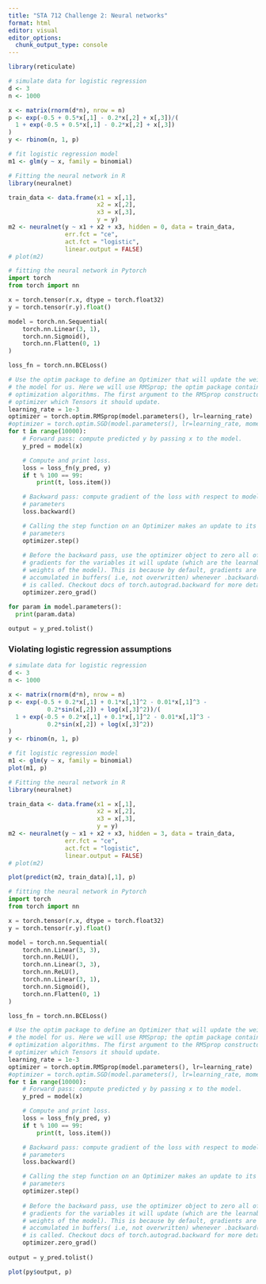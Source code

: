 ```yaml
---
title: "STA 712 Challenge 2: Neural networks"
format: html
editor: visual
editor_options: 
  chunk_output_type: console
---
```


```r
library(reticulate)
```

```r
# simulate data for logistic regression
d <- 3
n <- 1000

x <- matrix(rnorm(d*n), nrow = n)
p <- exp(-0.5 + 0.5*x[,1] - 0.2*x[,2] + x[,3])/(
  1 + exp(-0.5 + 0.5*x[,1] - 0.2*x[,2] + x[,3])
)
y <- rbinom(n, 1, p)
```

```r
# fit logistic regression model
m1 <- glm(y ~ x, family = binomial)
```

```r
# Fitting the neural network in R
library(neuralnet)

train_data <- data.frame(x1 = x[,1],
                         x2 = x[,2],
                         x3 = x[,3],
                         y = y)
m2 <- neuralnet(y ~ x1 + x2 + x3, hidden = 0, data = train_data,
                err.fct = "ce",
                act.fct = "logistic",
                linear.output = FALSE)
# plot(m2)
```


```python
# fitting the neural network in Pytorch
import torch
from torch import nn

x = torch.tensor(r.x, dtype = torch.float32)
y = torch.tensor(r.y).float()

model = torch.nn.Sequential(
    torch.nn.Linear(3, 1),
    torch.nn.Sigmoid(),
    torch.nn.Flatten(0, 1)
)

loss_fn = torch.nn.BCELoss()

# Use the optim package to define an Optimizer that will update the weights of
# the model for us. Here we will use RMSprop; the optim package contains many other
# optimization algorithms. The first argument to the RMSprop constructor tells the
# optimizer which Tensors it should update.
learning_rate = 1e-3
optimizer = torch.optim.RMSprop(model.parameters(), lr=learning_rate)
#optimizer = torch.optim.SGD(model.parameters(), lr=learning_rate, momentum = 0.9)
for t in range(10000):
    # Forward pass: compute predicted y by passing x to the model.
    y_pred = model(x)

    # Compute and print loss.
    loss = loss_fn(y_pred, y)
    if t % 100 == 99:
        print(t, loss.item())

    # Backward pass: compute gradient of the loss with respect to model
    # parameters
    loss.backward()

    # Calling the step function on an Optimizer makes an update to its
    # parameters
    optimizer.step()
    
    # Before the backward pass, use the optimizer object to zero all of the
    # gradients for the variables it will update (which are the learnable
    # weights of the model). This is because by default, gradients are
    # accumulated in buffers( i.e, not overwritten) whenever .backward()
    # is called. Checkout docs of torch.autograd.backward for more details.
    optimizer.zero_grad()
```

```python
for param in model.parameters():
  print(param.data)
  
output = y_pred.tolist()
```


### Violating logistic regression assumptions


```r
# simulate data for logistic regression
d <- 3
n <- 1000

x <- matrix(rnorm(d*n), nrow = n)
p <- exp(-0.5 + 0.2*x[,1] + 0.1*x[,1]^2 - 0.01*x[,1]^3 - 
           0.2*sin(x[,2]) + log(x[,3]^2))/(
  1 + exp(-0.5 + 0.2*x[,1] + 0.1*x[,1]^2 - 0.01*x[,1]^3 - 
           0.2*sin(x[,2]) + log(x[,3]^2))
)
y <- rbinom(n, 1, p)
```

```r
# fit logistic regression model
m1 <- glm(y ~ x, family = binomial)
plot(m1, p)
```

```r
# Fitting the neural network in R
library(neuralnet)

train_data <- data.frame(x1 = x[,1],
                         x2 = x[,2],
                         x3 = x[,3],
                         y = y)
m2 <- neuralnet(y ~ x1 + x2 + x3, hidden = 3, data = train_data,
                err.fct = "ce",
                act.fct = "logistic",
                linear.output = FALSE)
# plot(m2)

plot(predict(m2, train_data)[,1], p)
```


```python
# fitting the neural network in Pytorch
import torch
from torch import nn

x = torch.tensor(r.x, dtype = torch.float32)
y = torch.tensor(r.y).float()

model = torch.nn.Sequential(
    torch.nn.Linear(3, 3),
    torch.nn.ReLU(),
    torch.nn.Linear(3, 3),
    torch.nn.ReLU(),
    torch.nn.Linear(3, 1),
    torch.nn.Sigmoid(),
    torch.nn.Flatten(0, 1)
)

loss_fn = torch.nn.BCELoss()

# Use the optim package to define an Optimizer that will update the weights of
# the model for us. Here we will use RMSprop; the optim package contains many other
# optimization algorithms. The first argument to the RMSprop constructor tells the
# optimizer which Tensors it should update.
learning_rate = 1e-3
optimizer = torch.optim.RMSprop(model.parameters(), lr=learning_rate)
#optimizer = torch.optim.SGD(model.parameters(), lr=learning_rate, momentum = 0.9)
for t in range(10000):
    # Forward pass: compute predicted y by passing x to the model.
    y_pred = model(x)

    # Compute and print loss.
    loss = loss_fn(y_pred, y)
    if t % 100 == 99:
        print(t, loss.item())

    # Backward pass: compute gradient of the loss with respect to model
    # parameters
    loss.backward()

    # Calling the step function on an Optimizer makes an update to its
    # parameters
    optimizer.step()
    
    # Before the backward pass, use the optimizer object to zero all of the
    # gradients for the variables it will update (which are the learnable
    # weights of the model). This is because by default, gradients are
    # accumulated in buffers( i.e, not overwritten) whenever .backward()
    # is called. Checkout docs of torch.autograd.backward for more details.
    optimizer.zero_grad()
    
output = y_pred.tolist()
```


```r
plot(py$output, p)
```


